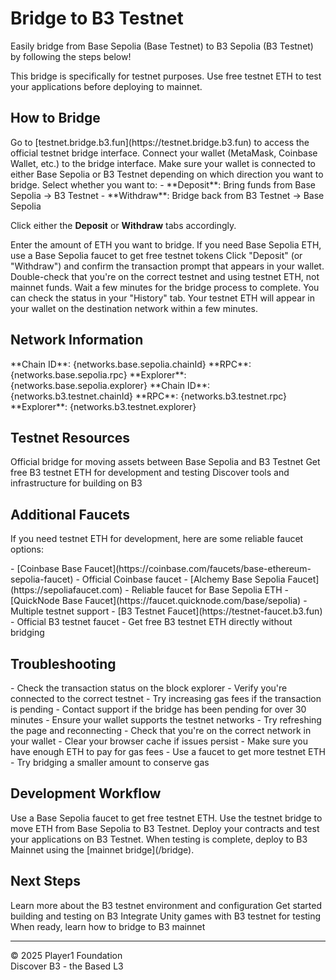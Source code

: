
# Bridge to B3 Testnet

Easily bridge from Base Sepolia (Base Testnet) to B3 Sepolia (B3 Testnet) by following the steps below!

<Note>
This bridge is specifically for testnet purposes. Use free testnet ETH to test your applications before deploying to mainnet.
</Note>

## How to Bridge

<Steps>
<Step title="Visit the Testnet Bridge">
  Go to [testnet.bridge.b3.fun](https://testnet.bridge.b3.fun) to access the official testnet bridge interface.
</Step>

<Step title="Connect your Wallet">
  Connect your wallet (MetaMask, Coinbase Wallet, etc.) to the bridge interface.
  
  <Tip>
  Make sure your wallet is connected to either Base Sepolia or B3 Testnet depending on which direction you want to bridge.
  </Tip>
</Step>

<Step title="Choose Bridge Direction">
  Select whether you want to:
  - **Deposit**: Bring funds from Base Sepolia → B3 Testnet
  - **Withdraw**: Bridge back from B3 Testnet → Base Sepolia
  
  Click either the **Deposit** or **Withdraw** tabs accordingly.
</Step>

<Step title="Enter Amount">
  Enter the amount of ETH you want to bridge.
  
  <Card title="Need Base Sepolia ETH?" icon="droplets" href="https://sepoliafaucet.com" cta="Get Testnet ETH" horizontal>
    If you need Base Sepolia ETH, use a Base Sepolia faucet to get free testnet tokens
  </Card>
</Step>

<Step title="Confirm Transaction">
  Click "Deposit" (or "Withdraw") and confirm the transaction prompt that appears in your wallet.
  
  <Warning>
  Double-check that you're on the correct testnet and using testnet ETH, not mainnet funds.
  </Warning>
</Step>

<Step title="Wait for Completion">
  Wait a few minutes for the bridge process to complete. You can check the status in your "History" tab.
  
  <Check>
  Your testnet ETH will appear in your wallet on the destination network within a few minutes.
  </Check>
</Step>
</Steps>

## Network Information

<CardGroup cols={2}>
  <Card title="Base Sepolia Testnet">
    **Chain ID**: {networks.base.sepolia.chainId}  
    **RPC**: {networks.base.sepolia.rpc}  
    **Explorer**: {networks.base.sepolia.explorer}
  </Card>
  
  <Card title="B3 Sepolia Testnet">
    **Chain ID**: {networks.b3.testnet.chainId}  
    **RPC**: {networks.b3.testnet.rpc}  
    **Explorer**: {networks.b3.testnet.explorer}
  </Card>
</CardGroup>

## Testnet Resources

<CardGroup cols={3}>
  <Card title="Testnet Bridge" icon="arrow-right-left" href="https://testnet.bridge.b3.fun" cta="Bridge Now">
    Official bridge for moving assets between Base Sepolia and B3 Testnet
  </Card>
  
  <Card title="B3 Testnet Faucet" icon="droplets" href="https://testnet-faucet.b3.fun" cta="Get Test ETH">
    Get free B3 testnet ETH for development and testing
  </Card>
  
  <Card title="Developer Tools" icon="wrench" href="/ecosystem-tools" cta="Explore Tools">
    Discover tools and infrastructure for building on B3
  </Card>
</CardGroup>

## Additional Faucets

If you need testnet ETH for development, here are some reliable faucet options:

<AccordionGroup>
<Accordion title="Base Sepolia Faucets">
  - [Coinbase Base Faucet](https://coinbase.com/faucets/base-ethereum-sepolia-faucet) - Official Coinbase faucet
  - [Alchemy Base Sepolia Faucet](https://sepoliafaucet.com) - Reliable faucet for Base Sepolia ETH
  - [QuickNode Base Faucet](https://faucet.quicknode.com/base/sepolia) - Multiple testnet support
</Accordion>

<Accordion title="B3 Testnet Faucet">
  - [B3 Testnet Faucet](https://testnet-faucet.b3.fun) - Official B3 testnet faucet
  - Get free B3 testnet ETH directly without bridging
</Accordion>
</AccordionGroup>

## Troubleshooting

<AccordionGroup>
<Accordion title="Bridge transaction stuck">
  - Check the transaction status on the block explorer
  - Verify you're connected to the correct testnet
  - Try increasing gas fees if the transaction is pending
  - Contact support if the bridge has been pending for over 30 minutes
</Accordion>

<Accordion title="Wallet not connecting">
  - Ensure your wallet supports the testnet networks
  - Try refreshing the page and reconnecting
  - Check that you're on the correct network in your wallet
  - Clear your browser cache if issues persist
</Accordion>

<Accordion title="Insufficient funds for gas">
  - Make sure you have enough ETH to pay for gas fees
  - Use a faucet to get more testnet ETH
  - Try bridging a smaller amount to conserve gas
</Accordion>
</AccordionGroup>

## Development Workflow

<Steps>
<Step title="Get Base Sepolia ETH">
  Use a Base Sepolia faucet to get free testnet ETH.
</Step>

<Step title="Bridge to B3 Testnet">
  Use the testnet bridge to move ETH from Base Sepolia to B3 Testnet.
</Step>

<Step title="Deploy and Test">
  Deploy your contracts and test your applications on B3 Testnet.
</Step>

<Step title="Ready for Mainnet">
  When testing is complete, deploy to B3 Mainnet using the [mainnet bridge](/bridge).
</Step>
</Steps>

## Next Steps

<CardGroup cols={2}>
  <Card title="B3 Testnet Guide" icon="flask" href="/testnet">
    Learn more about the B3 testnet environment and configuration
  </Card>
  
  <Card title="Development Setup" icon="code" href="/quickstart">
    Get started building and testing on B3
  </Card>
  
  <Card title="Unity Integration" icon="gamepad-2" href="/unity-guide">
    Integrate Unity games with B3 testnet for testing
  </Card>
  
  <Card title="Bridge to Mainnet" icon="bridge" href="/bridge">
    When ready, learn how to bridge to B3 mainnet
  </Card>
</CardGroup>

---

<div style={{ textAlign: "center", margin: "2rem 0", fontSize: "0.9rem", opacity: 0.7 }}>
  © 2025 Player1 Foundation<br/>
  Discover B3 - the Based L3
</div>
